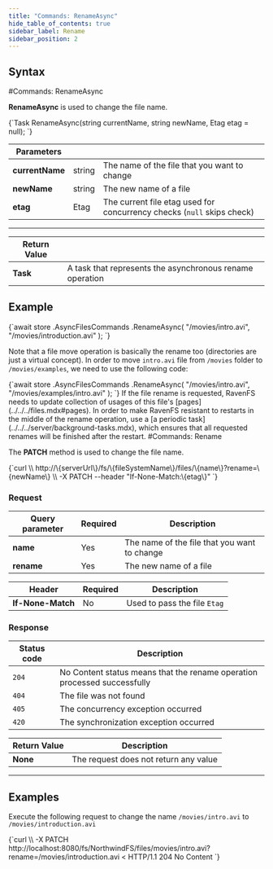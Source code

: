 ---
title: "Commands: RenameAsync"
hide_table_of_contents: true
sidebar_label: Rename
sidebar_position: 2
---




## Syntax
<LanguageSwitcher supportedLanguages={supportedLanguages} />
<LanguageContent language="csharp">
#Commands: RenameAsync

**RenameAsync** is used to change the file name.



<TabItem value="rename_1" label="rename_1">
<CodeBlock language="csharp">
{`Task RenameAsync(string currentName, string newName, Etag etag = null);
`}
</CodeBlock>
</TabItem>

| Parameters | | |
| ------------- | ------------- | ----- |
| **currentName** | string | The name of the file that you want to change |
| **newName** | string | The new name of a file |
| **etag** | Etag | The current file etag used for concurrency checks (`null` skips check) |

---

| Return Value | |
| ------------- | ------------- |
| **Task** | A task that represents the asynchronous rename operation |

## Example

<TabItem value="rename_2" label="rename_2">
<CodeBlock language="csharp">
{`await store
	.AsyncFilesCommands
	.RenameAsync(
		"/movies/intro.avi",
		"/movies/introduction.avi"
	);
`}
</CodeBlock>
</TabItem>

Note that a file move operation is basically the rename too (directories are just a virtual concept). In order to move `intro.avi` file from `/movies` folder to `/movies/examples`, we need to use the following code:

<TabItem value="rename_3" label="rename_3">
<CodeBlock language="csharp">
{`await store
	.AsyncFilesCommands
	.RenameAsync(
		"/movies/intro.avi",
		"/movies/examples/intro.avi"
	);
`}
</CodeBlock>
</TabItem>

<Admonition type="info" title="Rename on the server side" id="rename-on-the-server-side" href="#rename-on-the-server-side">
If the file rename is requested, RavenFS needs to update collection of usages of this file's [pages](../../../files.mdx#pages). In order to make RavenFS resistant to restarts  in the middle of the rename operation, use a [a periodic task](../../../server/background-tasks.mdx), which ensures that all requested renames will be finished after the restart.
</Admonition>

</LanguageContent>
<LanguageContent language="http">
#Commands: Rename

The **PATCH** method is used to change the file name. 



<TabItem value="json" label="json">
<CodeBlock language="json">
{`curl \\
	http://\{serverUrl\}/fs/\{fileSystemName\}/files/\{name\}?rename=\{newName\}  \\
	-X PATCH
    --header "If-None-Match:\{etag\}" 
`}
</CodeBlock>
</TabItem>

### Request

| Query parameter | Required | Description |
| ------------- | -- | ---- |
| **name** | Yes | The name of the file that you want to change |
| **rename** | Yes | The new name of a file |

| Header | Required | Description |
| --------| ------- | --- |
| **If-None-Match** | No |  Used to pass the file `Etag` |

### Response

| Status code | Description |
| ----------- | - |
| `204` | No Content status means that the rename operation processed successfully |
| `404` | The file was not found |
| `405` | The concurrency exception occurred |
| `420` | The synchronization exception occurred |

| Return Value | Description |
| ------------- | ------------- |
| **None** | The request does not return any value |

---

## Examples

Execute the following request to change the name `/movies/intro.avi` to `/movies/introduction.avi`

<TabItem value="json" label="json">
<CodeBlock language="json">
{`curl \\
	-X PATCH http://localhost:8080/fs/NorthwindFS/files/movies/intro.avi?rename=/movies/introduction.avi
< HTTP/1.1 204 No Content
`}
</CodeBlock>
</TabItem>

</LanguageContent>

<!---

-->